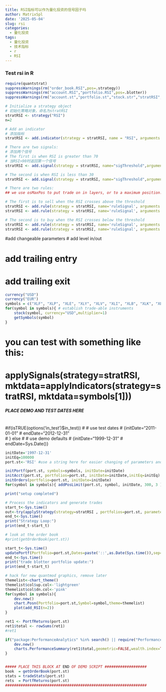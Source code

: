 ```yaml
---
title: RSI指标可以作为量化投资的信号因子吗
author: MatrixSpl
date: '2025-05-04'
slug: rsi
categories:
  - 量化投资
tags:
  - 量化投资
  - 技术指标
  - r
  - RSI
---
```

#############################################################################
### Test rsi in R
#############################################################################

```r
require(quantstrat)
suppressWarnings(rm("order_book.RSI",pos=.strategy))
suppressWarnings(rm("account.RSI","portfolio.RSI",pos=.blotter))
suppressWarnings(rm("account.st","portfolio.st","stock.str","stratRSI","initDate","initEq",'start_t','end_t'))
```

```R
# Initialize a strategy object
# 初始化策略对象，命名为stratRSI
stratRSI <- strategy("RSI")
n=2
```

```r
# Add an indicator
# 添加指标
stratRSI <- add.indicator(strategy = stratRSI, name = "RSI", arguments = list(price = quote(getPrice(mktdata))), label="RSI")
```

```r
# There are two signals:
# 添加两个信号
# The first is when RSI is greater than 70
# 当RSI>90时返回第一个信号
stratRSI <- add.signal(strategy = stratRSI, name="sigThreshold",arguments = list(threshold=70, column="RSI",relationship="gt", cross=TRUE),label="RSI.gt.70")

# The second is when RSI is less than 30
stratRSI <- add.signal(strategy = stratRSI, name="sigThreshold",arguments = list(threshold=30, column="RSI",relationship="lt",cross=TRUE),label="RSI.lt.30")
```

```r
# There are two rules:
## we use osMaxPos to put trade on in layers, or to a maximum position. 

# The first is to sell when the RSI crosses above the threshold
stratRSI <- add.rule(strategy = stratRSI, name='ruleSignal', arguments = list(sigcol="RSI.gt.70", sigval=TRUE, orderqty=-1000, ordertype='market', orderside='short', pricemethod='market', replace=FALSE, osFUN=osMaxPos), type='enter', path.dep=TRUE)
stratRSI <- add.rule(strategy = stratRSI, name='ruleSignal', arguments = list(sigcol="RSI.lt.30", sigval=TRUE, orderqty='all', ordertype='market', orderside='short', pricemethod='market', replace=FALSE), type='exit', path.dep=TRUE)

# The second is to buy when the RSI crosses below the threshold
stratRSI <- add.rule(strategy = stratRSI, name='ruleSignal', arguments = list(sigcol="RSI.lt.30", sigval=TRUE, orderqty= 1000, ordertype='market', orderside='long', pricemethod='market', replace=FALSE, osFUN=osMaxPos), type='enter', path.dep=TRUE)
stratRSI <- add.rule(strategy = stratRSI, name='ruleSignal', arguments = list(sigcol="RSI.gt.70", sigval=TRUE, orderqty='all', ordertype='market', orderside='long', pricemethod='market', replace=FALSE), type='exit', path.dep=TRUE)
```

#add changeable parameters
# add level in/out

# add trailing entry

# add trailing exit

```r
currency("USD")
currency("EUR")
symbols = c("XLF", "XLP", "XLE", "XLY", "XLV", "XLI", "XLB", "XLK", "XLU")
for(symbol in symbols){ # establish trade-able instruments
    stock(symbol, currency="USD",multiplier=1)
	getSymbols(symbol)
}
```

# you can test with something like this:
# applySignals(strategy=stratRSI, mktdata=applyIndicators(strategy=stratRSI, mktdata=symbols[1]))

##### PLACE DEMO AND TEST DATES HERE #################
#
#if(isTRUE(options('in_test')$in_test))
#  # use test dates
#  {initDate="2011-01-01" 
#  endDate="2012-12-31"   
#  } else
#  # use demo defaults
#  {initDate="1999-12-31"
#  endDate=Sys.Date()}

```r
initDate='1997-12-31'
initEq=100000
port.st<-'RSI' #use a string here for easier changing of parameters and re-trying

initPortf(port.st, symbols=symbols, initDate=initDate)
initAcct(port.st, portfolios=port.st, initDate=initDate,initEq=initEq)
initOrders(portfolio=port.st, initDate=initDate)
for(symbol in symbols){ addPosLimit(port.st, symbol, initDate, 300, 3 ) } #set max pos 

print("setup completed")

# Process the indicators and generate trades
start_t<-Sys.time()
out<-try(applyStrategy(strategy=stratRSI , portfolios=port.st, parameters=list(n=2) ) )
end_t<-Sys.time()
print("Strategy Loop:")
print(end_t-start_t)

# look at the order book
#print(getOrderBook(port.st))

start_t<-Sys.time()
updatePortf(Portfolio=port.st,Dates=paste('::',as.Date(Sys.time()),sep=''))
end_t<-Sys.time()
print("trade blotter portfolio update:")
print(end_t-start_t)

# hack for new quantmod graphics, remove later
themelist<-chart_theme()
themelist$col$up.col<-'lightgreen'
themelist$col$dn.col<-'pink'
for(symbol in symbols){
    dev.new()
    chart.Posn(Portfolio=port.st,Symbol=symbol,theme=themelist)
    plot(add_RSI(n=2))
}

ret1 <- PortfReturns(port.st)
ret1$total <- rowSums(ret1)
#ret1

if("package:PerformanceAnalytics" %in% search() || require("PerformanceAnalytics",quietly=TRUE)) {
    dev.new()
    charts.PerformanceSummary(ret1$total,geometric=FALSE,wealth.index=TRUE)
}


##### PLACE THIS BLOCK AT END OF DEMO SCRIPT ################### 
book  = getOrderBook(port.st)
stats = tradeStats(port.st)
rets  = PortfReturns(port.st)
################################################################
```